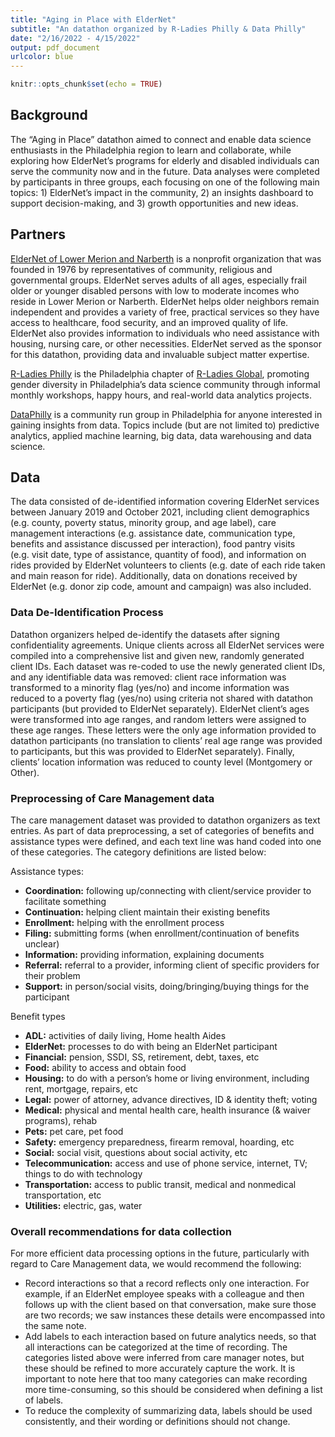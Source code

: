 ```yaml
---
title: "Aging in Place with ElderNet"
subtitle: "An datathon organized by R-Ladies Philly & Data Philly"
date: "2/16/2022 - 4/15/2022"
output: pdf_document
urlcolor: blue
---
```


```r
knitr::opts_chunk$set(echo = TRUE)
```

## Background

The "Aging in Place" datathon aimed to connect and enable data science enthusiasts in the Philadelphia region to learn and collaborate, while exploring how ElderNet's programs for elderly and disabled individuals can serve the community now and in the future. Data analyses were completed by participants in three groups, each focusing on one of the following main topics: 1) ElderNet's impact in the community, 2) an insights dashboard to support decision-making, and 3) growth opportunities and new ideas. 

## Partners

[ElderNet of Lower Merion and Narberth](https://eldernet.org/) is a nonprofit organization that was founded in 1976 by representatives of community, religious and governmental groups. ElderNet serves adults of all ages, especially frail older or younger disabled persons with low to moderate incomes who reside in Lower Merion or Narberth. ElderNet helps older neighbors remain independent and provides a variety of free, practical services so they have access to healthcare, food security, and an improved quality of life. ElderNet also provides information to individuals who need assistance with housing, nursing care, or other necessities. ElderNet served as the sponsor for this datathon, providing data and invaluable subject matter expertise.

[R-Ladies Philly](https://www.rladiesphilly.org/) is the Philadelphia chapter of [R-Ladies Global](https://rladies.org/), promoting gender diversity in Philadelphia's data science community through informal monthly workshops, happy hours, and real-world data analytics projects. 

[DataPhilly](https://www.meetup.com/DataPhilly/) is a community run group in Philadelphia for anyone interested in gaining insights from data. Topics include (but are not limited to) predictive analytics, applied machine learning, big data, data warehousing and data science. 

## Data 

The data consisted of de-identified information covering ElderNet services between January 2019 and October 2021, including client demographics (e.g. county, poverty status, minority group, and age label), care management interactions (e.g. assistance date, communication type, benefits and assistance discussed per interaction), food pantry visits (e.g. visit date, type of assistance, quantity of food), and information on rides provided by ElderNet volunteers to clients (e.g. date of each ride taken and main reason for ride). Additionally, data on donations received by ElderNet (e.g. donor zip code, amount and campaign) was also included. 

### Data De-Identification Process

Datathon organizers helped de-identify the datasets after signing confidentiality agreements. Unique clients across all ElderNet services were compiled into a comprehensive list and given new, randomly generated client IDs. Each dataset was re-coded to use the newly generated client IDs, and any identifiable data was removed: client race information was transformed to a minority flag (yes/no) and income information was reduced to a poverty flag (yes/no) using criteria not shared with datathon participants (but provided to ElderNet separately). ElderNet client's ages were transformed into age ranges, and random letters were assigned to these age ranges. These letters were the only age information provided to datathon participants (no translation to clients' real age range was provided to participants, but this was provided to ElderNet separately). Finally, clients' location information was reduced to county level (Montgomery or Other). 

### Preprocessing of Care Management data

The care management dataset was provided to datathon organizers as text entries. As part of data preprocessing, a set of categories of benefits and assistance types were defined, and each text line was hand coded into one of these categories. The category definitions are listed below: 

Assistance types:

-   **Coordination:** following up/connecting with client/service provider to facilitate something
-   **Continuation:** helping client maintain their existing benefits
-   **Enrollment:** helping with the enrollment process
-   **Filing:** submitting forms (when enrollment/continuation of benefits unclear)
-   **Information:** providing information, explaining documents
-   **Referral:** referral to a provider, informing client of specific providers for their problem
-   **Support:** in person/social visits, doing/bringing/buying things for the participant

Benefit types

-   **ADL:** activities of daily living, Home health Aides
-   **ElderNet:** processes to do with being an ElderNet participant
-   **Financial:** pension, SSDI, SS, retirement, debt, taxes, etc
-   **Food:** ability to access and obtain food
-   **Housing:** to do with a person's home or living environment, including rent, mortgage, repairs, etc
-   **Legal:** power of attorney, advance directives, ID & identity theft; voting
-   **Medical:** physical and mental health care, health insurance (& waiver programs), rehab
-   **Pets:** pet care, pet food
-   **Safety:** emergency preparedness, firearm removal, hoarding, etc
-   **Social:** social visit, questions about social activity, etc
-   **Telecommunication:** access and use of phone service, internet, TV; things to do with technology
-   **Transportation:** access to public transit, medical and nonmedical transportation, etc
-   **Utilities:** electric, gas, water

### Overall recommendations for data collection

For more efficient data processing options in the future, particularly with regard to Care Management data, we would recommend the following:

- Record interactions so that a record reflects only one interaction. For example, if an ElderNet employee speaks with a colleague and then follows up with the client based on that conversation, make sure those are two records; we saw instances these details were encompassed into the same note.
- Add labels to each interaction based on future analytics needs, so that all interactions can be categorized at the time of recording. The categories listed above were inferred from care manager notes, but these should be refined to more accurately capture the work. It is important to note here that too many categories can make recording more time-consuming, so this should be considered when defining a list of labels. 
- To reduce the complexity of summarizing data, labels should be used consistently, and their wording or definitions should not change.


